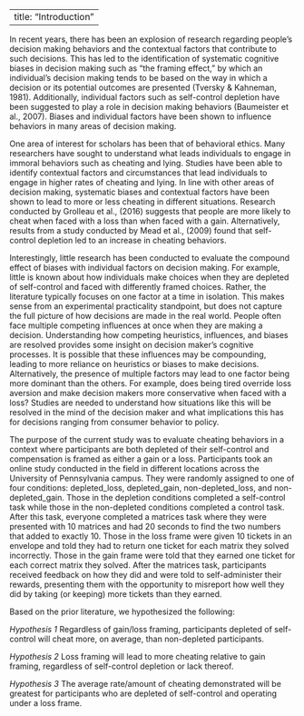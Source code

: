 
---
title: "Introduction"
---

In recent years, there has been an explosion of research regarding people’s decision making behaviors and the contextual factors that contribute to such decisions. This has led to the identification of systematic cognitive biases in decision making such as “the framing effect,” by which an individual’s decision making tends to be based on the way in which a decision or its potential outcomes are presented (Tversky & Kahneman, 1981). Additionally, individual factors such as self-control depletion have been suggested to play a role in decision making behaviors (Baumeister et al., 2007). Biases and individual factors have been shown to influence behaviors in many areas of decision making. 

One area of interest for scholars has been that of behavioral ethics. Many researchers have sought to understand what leads individuals to engage in immoral behaviors such as cheating and lying. Studies have been able to identify contextual factors and circumstances that lead individuals to engage in higher rates of cheating and lying. In line with other areas of decision making, systematic biases and contextual factors have been shown to lead to more or less cheating in different situations. Research conducted by Grolleau et al., (2016) suggests that people are more likely to cheat when faced with a loss than when faced with a gain. Alternatively, results from a study conducted by Mead et al., (2009) found that self-control depletion led to an increase in cheating behaviors.

Interestingly, little research has been conducted to evaluate the compound effect of biases with individual factors on decision making.  For example, little is known about how individuals make choices when they are depleted of self-control and faced with differently framed choices. Rather, the literature typically focuses on one factor at a time in isolation. This makes sense from an experimental practicality standpoint, but does not capture the full picture of how decisions are made in the real world. People often face multiple competing influences at once when they are making a decision. Understanding how competing heuristics, influences, and biases are resolved provides some insight on decision maker’s cognitive processes. It is possible that these influences may be compounding, leading to more reliance on heuristics or biases to make decisions. Alternatively, the presence of multiple factors may lead to one factor being more dominant than the others. For example, does being tired override loss aversion and make decision makers more conservative when faced with a loss? Studies are needed to understand how situations like this will be resolved in the mind of the decision maker and what implications this has for decisions ranging from consumer behavior to policy. 

The purpose of the current study was to evaluate cheating behaviors in a context where participants are both depleted of their self-control and compensation is framed as either a gain or a loss. Participants took an online study conducted in the field in different locations across the University of Pennsylvania campus. They were randomly assigned to one of four conditions: depleted_loss, depleted_gain, non-depleted_loss, and non-depleted_gain. Those in the depletion conditions completed a self-control task while those in the non-depleted conditions completed a control task. After this task, everyone completed a matrices task where they were presented with 10 matrices and had 20 seconds to find the two numbers that added to exactly 10. Those in the loss frame were given 10 tickets in an envelope and told they had to return one ticket for each matrix they solved incorrectly. Those in the gain frame were told that they earned one ticket for each correct matrix they solved. After the matrices task, participants received feedback on how they did and were told to self-administer their rewards, presenting them with the opportunity to misreport how well they did by taking (or keeping) more tickets than they earned. 

Based on the prior literature, we hypothesized the following:

*Hypothesis 1*
Regardless of gain/loss framing, participants depleted of self-control will cheat more, on average, than non-depleted participants.

*Hypothesis 2*
Loss framing will lead to more cheating relative to gain framing, regardless of self-control depletion or lack thereof.

*Hypothesis 3*
The average rate/amount of cheating demonstrated will be greatest for participants who are depleted of self-control and operating under a loss frame.

